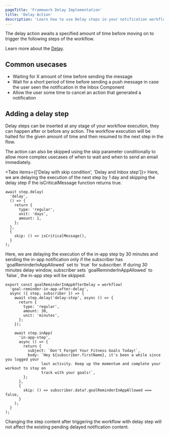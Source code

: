 ```yaml
---
pageTitle: 'Framework Delay Implementation'
title: 'Delay Action'
description: 'Learn how to use Delay steps in your notification workflows'
---
```



The delay action awaits a specified amount of time before moving on to trigger the following steps of the workflow.

Learn more about the [Delay](/platform/workflow/delay).

## Common usecases

- Waiting for X amount of time before sending the message
- Wait for a short period of time before sending a push message in case the user seen the notification in the Inbox Component
- Allow the user some time to cancel an action that generated a notification

## Adding a delay step

Delay steps can be inserted at any stage of your workflow execution, they can happen after or before any action. The workflow execution will be halted for the given amount of time and then resumed to the next step in the flow.

The action can also be skipped using the skip parameter conditionally to allow more complex usecases of when to wait and when to send an email immediately.

<Tabs items={['Delay with skip condition', 'Delay and Inbox step']}>
  <Tab value="Delay with skip condition">
Here, we are delaying the execution of the next step by 1 day and skipping the delay step if the isCriticalMessage function returns true.

```tsx
await step.delay(
  'delay',
  () => {
    return {
      type: 'regular',
      unit: 'days',
      amount: 1,
    };
  },
  {
    skip: () => isCriticalMessage(),
  }
);
```

  </Tab>
  <Tab value="Delay and Inbox step">
Here, we are delaying the execution of the in-app step by 30 minutes and sending the in-app notification only if the subscriber has `goalReminderInAppAllowed` set to `true` for subscriber. If during 30 minutes delay window, subscriber sets `goalReminderInAppAllowed` to `false`, the in-app step will be skipped.

```tsx
export const goalReminderInAppAfterDelay = workflow(
  'goal-reminder-in-app-after-delay',
  async ({ step, subscriber }) => {
    await step.delay('delay-step', async () => {
      return {
        type: 'regular',
        amount: 30,
        unit: 'minutes',
      };
    });

    await step.inApp(
      'in-app-step',
      async () => {
        return {
          subject: `Don't Forget Your Fitness Goals Today!`,
          body: `Hey ${subscriber.firstName}, it's been a while since you logged your
                last activity. Keep up the momentum and complete your workout to stay on
                track with your goals!`,
        };
      },
      {
        skip: () => subscriber.data?.goalReminderInAppAllowed === false,
      }
    );
  }
);
```

  </Tab>
</Tabs>

<Callout type="info">
  Changing the step content after triggering the workflow with delay step will not affect the
  existing pending delayed notification content.
</Callout>
